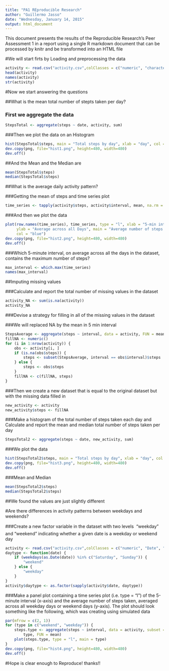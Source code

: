 ```yaml
---
title: "PA1 REproducible Research"
author: "Guillermo Jasso"
date: "Wednesday, January 14, 2015"
output: html_document
---
```


This document presents the results of the Reproducible Research's Peer Assessment 1 in a report using a single R markdown document that can be processed by knitr and be transformed into an HTML file

#We will start firts by Loading and preprocessing the data

```r
activity <- read.csv("activity.csv",colClasses = c("numeric", "character", "numeric"))
head(activity)
names(activity)
str(activity)
```

#Now we start answering the questions

##What is the mean total number of stepts taken per day?

### First we aggregate the data

```r
StepsTotal <- aggregate(steps ~ date, activity, sum)
```

###Then we plot the data on an Histogram


```r
hist(StepsTotal$steps, main = "Total steps by day", xlab = "day", col = "blue")
dev.copy(png, file="hist1.png", height=480, width=480)
dev.off()
```

##And the Mean and the Median are

```r
mean(StepsTotal$steps)
median(StepsTotal$steps)
```

##What is the average daily activity pattern?

###Getting the mean of steps and time series plot

```r
time_series <- tapply(activity$steps, activity$interval, mean, na.rm = TRUE)
```

###And then we plot the data

```r
plot(row.names(time_series), time_series, type = "l", xlab = "5-min interval",
     ylab = "Average across all Days", main = "Average number of steps taken",
     col = "blue")
dev.copy(png, file="hist2.png", height=480, width=480)
dev.off()
```

###Which 5-minute interval, on average across all the days in the dataset, contains the maximum number of steps?

```r
max_interval <- which.max(time_series)
names(max_interval)
```

##Imputing missing values

###Calculate and report the total number of missing values in the dataset

```r
activity_NA <- sum(is.na(activity))
activity_NA
```

###Devise a strategy for filling in all of the missing values in the dataset

###We will replaced NA by the mean in 5 min interval

```r
StepsAverage <- aggregate(steps ~ interval, data = activity, FUN = mean)
fillNA <- numeric()
for (i in 1:nrow(activity)) {
    obs <- activity[i, ]
    if (is.na(obs$steps)) {
        steps <- subset(StepsAverage, interval == obs$interval)$steps
    } else {
        steps <- obs$steps
    }
    fillNA <- c(fillNA, steps)
}
```

###Then we create a new dataset that is equal to the original dataset but with the missing data filled in

```r
new_activity <- activity
new_activity$steps <- fillNA
```

###Make a histogram of the total number of steps taken each day and Calculate and report the mean and median total number of steps taken per day

```r
StepsTotal2 <- aggregate(steps ~ date, new_activity, sum)
```

###We plot the data

```r
hist(StepsTotal2$steps, main = "Total steps by day", xlab = "day", col = "blue")
dev.copy(png, file="hist3.png", height=480, width=480)
dev.off()
```

###Mean and Median

```r
mean(StepsTotal2$steps)
median(StepsTotal2$steps)
```

##We found the values are just slightly different

#Are there differences in activity patterns between weekdays and weekends?

###Create a new factor variable in the dataset with two levels  weekday and weekend indicating whether a given date is a weekday or weekend day

```r
activity <- read.csv("activity.csv",colClasses = c("numeric", "Date", "numeric"))
daytype <- function(date) {
    if (weekdays(as.Date(date)) %in% c("Saturday", "Sunday")) {
        "weekend"
    } else {
        "weekday"
    }
}
activity$daytype <- as.factor(sapply(activity$date, daytype))
```

###Make a panel plot containing a time series plot (i.e. type = “l”) of the 5-minute interval (x-axis) and the average number of steps taken, averaged across all weekday days or weekend days (y-axis). The plot should look something like the following, which was creating using simulated data

```r
par(mfrow = c(2, 1))
for (type in c("weekend", "weekday")) {
    steps.type <- aggregate(steps ~ interval, data = activity, subset = activity$daytype == 
        type, FUN = mean)
    plot(steps.type, type = "l", main = type)
}
dev.copy(png, file="hist4.png", height=480, width=480)
dev.off()
```

#Hope is clear enough to Reproduce! thanks!!

